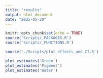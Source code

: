 ```yaml
---
title: "results"
output: html_document
date: "2025-05-20"
---
```


```r
knitr::opts_chunk$set(echo = TRUE)
source('Scripts/_PACKAGES.R')
source('Scripts/_FUNCTIONS.R')

source('./Scripts/plot_effects_and_CI.R')

```


```r
plot_estimates('Green')
plot_estimates('Pigment')  
plot_estimates('Water')  
```




